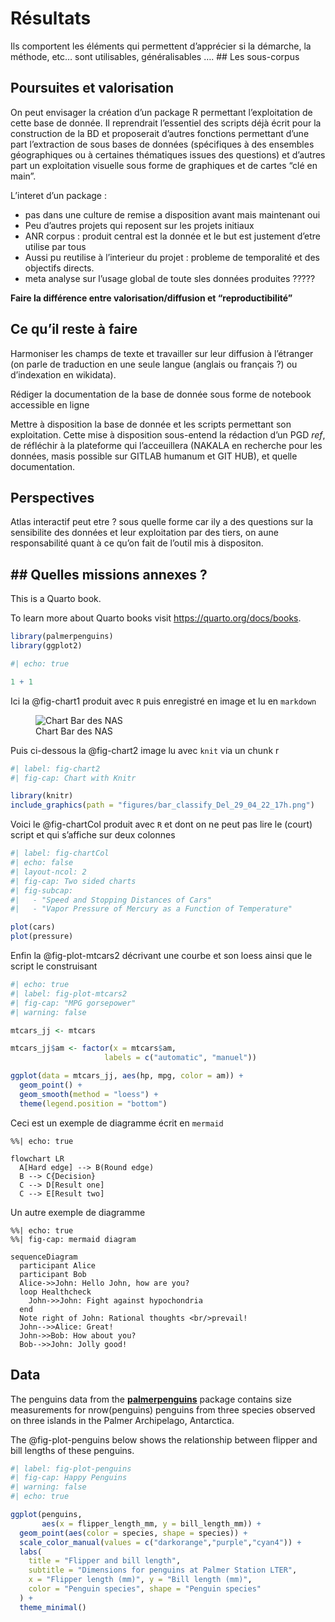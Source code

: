 # Résultats

Ils comportent les éléments qui permettent d'apprécier si la démarche, la méthode, etc... sont utilisables, généralisables ....
## Les sous-corpus 

## Poursuites et valorisation

On peut envisager la création d'un package R permettant l'exploitation de cette base de donnée. Il reprendrait l'essentiel des scripts déjà écrit pour la construction de la BD et proposerait d'autres fonctions permettant d'une part l'extraction de sous bases de données (spécifiques à des ensembles géographiques ou à certaines thématiques issues des questions) et d'autres part un exploitation visuelle sous forme de graphiques et de cartes "clé en main".

L'interet d'un package :

-   pas dans une culture de remise a disposition avant mais maintenant oui
-   Peu d'autres projets qui reposent sur les projets initiaux
-   ANR corpus : produit central est la donnée et le but est justement d'etre utilise par tous
-   Aussi pu reutilise à l'interieur du projet : probleme de temporalité et des objectifs directs.
-   meta analyse sur l'usage global de toute sles données produites ?????

**Faire la différence entre valorisation/diffusion et "reproductibilité"**

## Ce qu'il reste à faire 

Harmoniser les champs de texte et travailler sur leur diffusion à l'étranger (on parle de traduction en une seule langue (anglais ou français ?) ou d'indexation en wikidata). 

Rédiger la documentation de la base de donnée sous forme de notebook accessible en ligne

Mettre à disposition la base de donnée et les scripts permettant son exploitation. Cette mise à disposition sous-entend la rédaction d'un PGD *ref*, de réfléchir à la plateforme qui l'acceuillera (NAKALA en recherche pour les données, masis possible sur GITLAB humanum et GIT HUB), et quelle documentation. 

## Perspectives 
Atlas interactif peut etre ? sous quelle forme car ily a des questions sur la sensibilite des données et leur exploitation par des tiers, on aune responsabilité quant à ce qu'on fait de l'outil mis à dispositon. 

## Quelles missions annexes ?
------------------------------------------------------------------------

This is a Quarto book.

To learn more about Quarto books visit <https://quarto.org/docs/books>.

```r
library(palmerpenguins)
library(ggplot2)
```

```r
#| echo: true

1 + 1
```

Ici la @fig-chart1 produit avec `R` puis enregistré en image et lu en `markdown`

![Chart Bar des NAS](figures/bar_classify_Del_29_04_22_17h.png){#fig-chart1}

Puis ci-dessous la @fig-chart2 image lu avec `knit` via un chunk r

```r
#| label: fig-chart2
#| fig-cap: Chart with Knitr

library(knitr)
include_graphics(path = "figures/bar_classify_Del_29_04_22_17h.png")

```

Voici le @fig-chartCol produit avec `R` et dont on ne peut pas lire le (court) script et qui s'affiche sur deux colonnes

```r
#| label: fig-chartCol
#| echo: false
#| layout-ncol: 2
#| fig-cap: Two sided charts 
#| fig-subcap: 
#|   - "Speed and Stopping Distances of Cars"
#|   - "Vapor Pressure of Mercury as a Function of Temperature"

plot(cars)
plot(pressure)
```

Enfin la @fig-plot-mtcars2 décrivant une courbe et son loess ainsi que le script le construisant

```r
#| echo: true
#| label: fig-plot-mtcars2
#| fig-cap: "MPG gorsepower"
#| warning: false

mtcars_jj <- mtcars

mtcars_jj$am <- factor(x = mtcars$am, 
                     labels = c("automatic", "manuel"))

ggplot(data = mtcars_jj, aes(hp, mpg, color = am)) +
  geom_point() +
  geom_smooth(method = "loess") +
  theme(legend.position = "bottom")

```

Ceci est un exemple de diagramme écrit en `mermaid`

```mermaid
%%| echo: true

flowchart LR
  A[Hard edge] --> B(Round edge)
  B --> C{Decision}
  C --> D[Result one]
  C --> E[Result two]
```

Un autre exemple de diagramme

```mermaid
%%| echo: true
%%| fig-cap: mermaid diagram

sequenceDiagram
  participant Alice
  participant Bob
  Alice->>John: Hello John, how are you?
  loop Healthcheck
    John->>John: Fight against hypochondria
  end
  Note right of John: Rational thoughts <br/>prevail!
  John-->>Alice: Great!
  John->>Bob: How about you?
  Bob-->>John: Jolly good!
```

## Data

The penguins data from the [**palmerpenguins**](https://allisonhorst.github.io/palmerpenguins "palmerpenguins R package") package contains size measurements for nrow(penguins) penguins from three species observed on three islands in the Palmer Archipelago, Antarctica.

The @fig-plot-penguins below shows the relationship between flipper and bill lengths of these penguins.

```r
#| label: fig-plot-penguins
#| fig-cap: Happy Penguins
#| warning: false
#| echo: true

ggplot(penguins, 
       aes(x = flipper_length_mm, y = bill_length_mm)) +
  geom_point(aes(color = species, shape = species)) +
  scale_color_manual(values = c("darkorange","purple","cyan4")) +
  labs(
    title = "Flipper and bill length",
    subtitle = "Dimensions for penguins at Palmer Station LTER",
    x = "Flipper length (mm)", y = "Bill length (mm)",
    color = "Penguin species", shape = "Penguin species"
  ) +
  theme_minimal()
```
